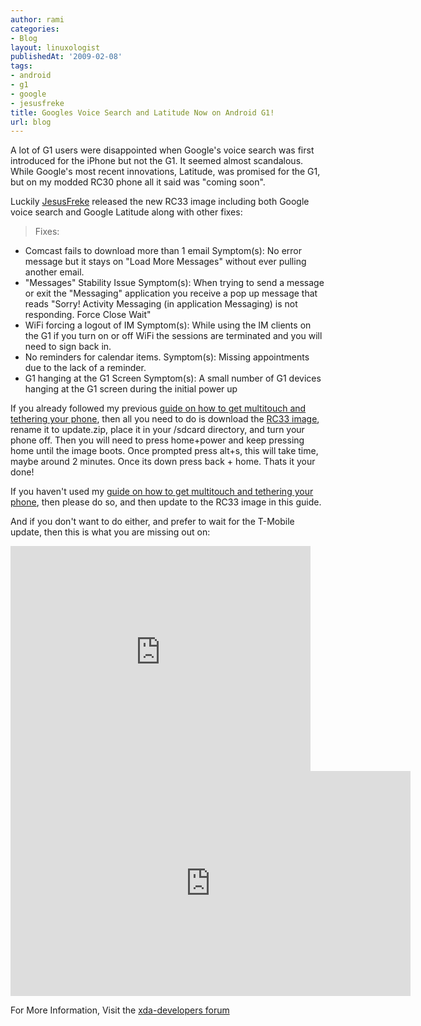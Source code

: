 ```yaml
---
author: rami
categories:
- Blog
layout: linuxologist
publishedAt: '2009-02-08'
tags:
- android
- g1
- google
- jesusfreke
title: Googles Voice Search and Latitude Now on Android G1!
url: blog
---
```


A lot of G1 users were disappointed when Google's voice search was first introduced for the iPhone but not the G1\. It seemed almost scandalous. While Google's most recent innovations, Latitude, was promised for the G1, but on my modded RC30 phone all it said was "coming soon".

Luckily [JesusFreke](/tags/#jesusfreke) released the new RC33 image including both Google voice search and Google Latitude along with other fixes:

> Fixes:
 * Comcast fails to download more than 1 email 
 Symptom(s): No error message but it stays on "Load More Messages" without ever pulling another email. 
 * "Messages" Stability Issue 
 Symptom(s): When trying to send a message or exit the "Messaging" application you receive a pop up message that reads "Sorry! Activity Messaging (in application Messaging) is not responding. Force Close Wait" 
 * WiFi forcing a logout of IM 
 Symptom(s): While using the IM clients on the G1 if you turn on or off WiFi the sessions are terminated and you will need to sign back in. 
 * No reminders for calendar items. 
 Symptom(s): Missing appointments due to the lack of a reminder. 
 * G1 hanging at the G1 Screen 
 Symptom(s): A small number of G1 devices hanging at the G1 screen during the initial power up

If you already followed my previous [guide on how to get multitouch and tethering your phone](/2009/02/03/howto-multitouch-tethering-task-manager-for-android-g1), then all you need to do is download the [RC33 image](http://jf.odiness.com/v1.41/JFv1.41_RC33.zip), rename it to update.zip, place it in your /sdcard directory, and turn your phone off. Then you will need to press home+power and keep pressing home until the image boots. Once prompted press alt+s, this will take time, maybe around 2 minutes. Once its down press back + home. Thats it your done!

If you haven't used my [guide on how to get multitouch and tethering your phone](/2009/02/03/howto-multitouch-tethering-task-manager-for-android-g1), then please do so, and then update to the RC33 image in this guide.

And if you don't want to do either, and prefer to wait for the T-Mobile update, then this is what you are missing out on:


<iframe width="480" height="360" src="https://www.youtube-nocookie.com/embed/y3z7Tw1K17A?rel=0" frameborder="0" allowfullscreen></iframe>
<iframe width="640" height="360" src="https://www.youtube-nocookie.com/embed/Q-Oq-9enE-k?rel=0" frameborder="0" allowfullscreen></iframe>

For More Information, Visit the [xda-developers forum](http://forum.xda-developers.com/showthread.php?p=3219972#post3219972)
